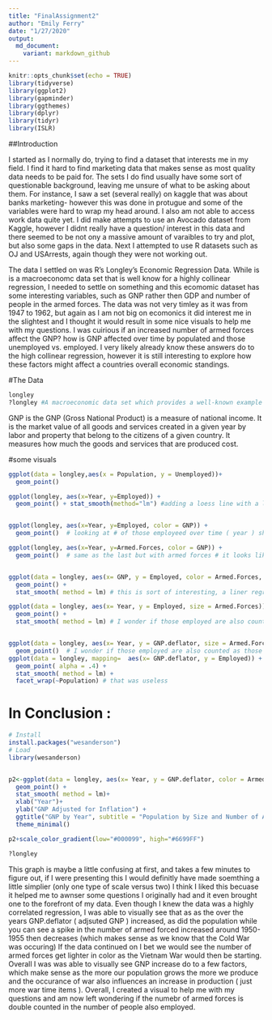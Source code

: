 ```yaml
---
title: "FinalAssignment2"
author: "Emily Ferry"
date: "1/27/2020"
output: 
  md_document:
    variant: markdown_github
---
```


```r
knitr::opts_chunk$set(echo = TRUE)
library(tidyverse)
library(ggplot2)
library(gapminder)
library(ggthemes)
library(dplyr)
library(tidyr)
library(ISLR)
```

##Introduction 

I started as I normally do, trying to find a dataset that interests me in my field. I find it hard to find marketing data that makes sense as most quality data needs to be paid for. The sets I do find usually have some sort of questionable background, leaving me unsure of what to be asking about them. For instance, I saw a set (several really) on kaggle that was about banks marketing- however this was done in protugue and some of the variables were hard to wrap my head around. I also am not able to access work data quite yet. I did make attempts to use an Avocado dataset from Kaggle, however I didnt really have a question/ interest in this data and there seemed to be not ony a massive amount of varaibles to try and plot, but also some gaps in the data. Next  I attempted to use R datasets such as OJ and USArrests, again though they were not working out. 

The data I settled on was R's Longley's Economic Regression Data. While is is a macroeconomc data set that is well know for a highly collinear regression, I needed to settle on something and this ecomomic dataset has some interesting variables, such as GNP rather then GDP and number of people in the armed forces. The data was not very timley as it was from 1947 to 1962, but again as I am not big on ecomonics it did interest me in the slightest and I thought it would result in some nice visuals to help me with my questions. I was cuirious if  an increased number of armed forces affect the GNP? how is GNP affected over time by populated and those unemployed vs. employed. I very likely already know these answers do to the high collinear regression, however it is still interesting to explore how these factors might affect a countries overall economic standings. 


#The Data
```r
longley
?longley #A macroeconomic data set which provides a well-known example for a highly collinear regression.A data frame with 7 economical variables, observed yearly from 1947 to 1962 (n=16).

```

GNP is the GNP (Gross National Product) is a measure of national income.  It is the market value of all goods and services created in a given year by labor and property that belong to the citizens of a given country. It measures how much the goods and services that are produced cost.  

#some visuals 

```r
ggplot(data = longley,aes(x = Population, y = Unemployed))+
  geom_point()

ggplot(longley, aes(x=Year, y=Employed)) +
  geom_point() + stat_smooth(method="lm") #adding a loess line with a linear regression model 


ggplot(longley, aes(x=Year, y=Employed, color = GNP)) +
  geom_point()  # looking at # of those employeed over time ( year ) showing the GNP increase visually in color 

ggplot(longley, aes(x=Year, y=Armed.Forces, color = GNP)) +
  geom_point()  # same as the last but with armed forces # it looks like maybe there is a gap in the data or something else is occuring


ggplot(data = longley, aes(x= GNP, y = Employed, color = Armed.Forces, size = Population)) +
  geom_point() + 
  stat_smooth( method = lm) # this is sort of interesting, a liner regression model with a loess line showing the employement number by GNP, we also see the size of armed forces prevenalt with the color variation, dark being less light being more, but it gets a little intese with population also being reflected in the size of the data points, the bigger the point the larger the population 

ggplot(data = longley, aes(x= Year, y = Employed, size = Armed.Forces)) +
  geom_point() + 
  stat_smooth( method = lm) # I wonder if those employed are also counted as those in Armed.Forces 


ggplot(data = longley, aes(x= Year, y = GNP.deflator, size = Armed.Forces)) +
  geom_point()  # I wonder if those employed are also counted as those in Armed.Forces, in 1947-53 we have the Cold War, in the 60's there was the cuban missle crisis and the vietnam war 
ggplot(data = longley, mapping=  aes(x= GNP.deflator, y = Employed)) +
  geom_point( alpha = .4) + 
  stat_smooth( method = lm) + 
  facet_wrap(~Population) # that was useless 

```

# In Conclusion : 

```r

# Install
install.packages("wesanderson")
# Load
library(wesanderson)


p2<-ggplot(data = longley, aes(x= Year, y = GNP.deflator, color = Armed.Forces, size = Population)) +
  geom_point() + 
  stat_smooth( method = lm)+
  xlab("Year")+
  ylab("GNP Adjusted for Inflation") +
  ggtitle("GNP by Year", subtitle = "Population by Size and Number of Armed Forces by Gradient")+
  theme_minimal()

p2+scale_color_gradient(low="#000099", high="#6699FF")

?longley


```

This graph is maybe a little confusing at first, and takes a few minutes to figure out, if I were presenting this I would definitly have made soemthing a little simplier (only one type of scale versus two) I think I liked this becuase it helped me to awnser some questions I originally had and it even brought one to the forefront of my data. Even though I knew the data was a highly correlated regression, I was able to visually see that as as the over the years GNP.deflator ( adjsuted GNP ) increased, as did the population while you can see a spike in the number of armed forced increased around 1950-1955 then decreases (which makes sense as we know that the Cold War was occuring) If the data continued on I bet we would see the number of armed forces get lighter in color as the Vietnam War would then be starting. Overall I was was able to visually see GNP increase do to a few factors, which make sense as the more our population grows the more we produce and the occurance of war also influences an increase in production ( just more war time items ). Overall, I created a visual to help me with my questions and am now left wondering if the numebr of armed forces is double counted in the number of people also employed. 


